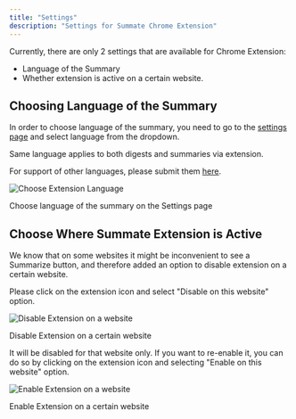 ```yaml
---
title: "Settings"
description: "Settings for Summate Chrome Extension"
---
```


Currently, there are only 2 settings that are available for Chrome Extension:

- Language of the Summary
- Whether extension is active on a certain website.

## Choosing Language of the Summary

In order to choose language of the summary, you need to go to the [settings page](https://summate.io/settings/notifications) and select language from the dropdown.

Same language applies to both digests and summaries via extension.

For support of other languages, please submit them [here](https://summate.canny.io/feature-requests).

<Frame>
  <div className="flex flex-col gap-10 items-center">
    <img
      src="/images/extension/extension_language.png"
      alt="Choose Extension Language"
      className="rounded-lg"
    />
    <p style={{ fontSize: "0.9em", fontStyle: "italic", textAlign: "center" }}>
      Choose language of the summary on the Settings page
    </p>
  </div>
</Frame>

## Choose Where Summate Extension is Active

We know that on some websites it might be inconvenient to see a Summarize button, and therefore added an option to disable extension on a certain website.

Please click on the extension icon and select "Disable on this website" option.

<Frame>
  <div className="flex flex-col gap-10 items-center">
    <img
      src="/images/extension/extension_disable_site.png"
      alt="Disable Extension on a website"
      className="rounded-lg"
    />
    <p style={{ fontSize: "0.9em", fontStyle: "italic", textAlign: "center" }}>
      Disable Extension on a certain website
    </p>
  </div>
</Frame>

It will be disabled for that website only. If you want to re-enable it, you can do so by clicking on the extension icon and selecting "Enable on this website" option.

<Frame>
  <div className="flex flex-col gap-10 items-center">
    <img
      src="/images/extension/extension_enable_site.png"
      alt="Enable Extension on a website"
      className="rounded-lg"
    />
    <p style={{ fontSize: "0.9em", fontStyle: "italic", textAlign: "center" }}>
      Enable Extension on a certain website
    </p>
  </div>
</Frame>

